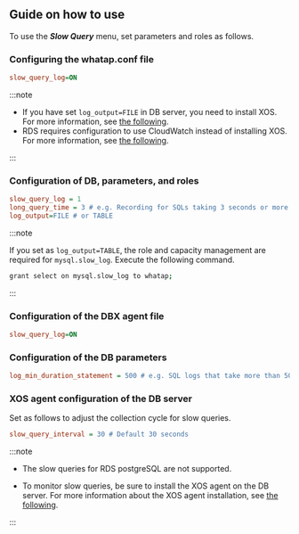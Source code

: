 ## Guide on how to use

To use the **_Slow Query_** menu, set parameters and roles as follows.

<InDoc product='mysql,mysql-v1'>

### Configuring the whatap.conf file

```ini title='whatap.conf'
slow_query_log=ON
```

:::note

-   If you have set `log_output=FILE` in DB server, you need to install XOS. For more information, see [the following](agent-xos-settings).
-   RDS requires configuration to use CloudWatch instead of installing XOS. For more information, see [the following](agent-dbx-settings#using-aws-rds).

:::

### Configuration of DB, parameters, and roles

```ini
slow_query_log = 1
long_query_time = 3 # e.g. Recording for SQLs taking 3 seconds or more
log_output=FILE # or TABLE
```

:::note

If you set as `log_output=TABLE`, the role and capacity management are required for `mysql.slow_log`. Execute the following command.

```bash
grant select on mysql.slow_log to whatap;
```

:::

</InDoc>

<InDoc product='postgresql,postgresql-v1'>

### Configuration of the DBX agent file

```ini title='whatap.conf'
slow_query_log=ON
```

### Configuration of the DB parameters

```ini title='postgresql.conf'
log_min_duration_statement = 500 # e.g. SQL logs that take more than 500 ms
```

### XOS agent configuration of the DB server

Set as follows to adjust the collection cycle for slow queries.

```ini title='xos.conf'
slow_query_interval = 30 # Default 30 seconds
```

:::note

-   The slow queries for RDS postgreSQL are not supported.

-   To monitor slow queries, be sure to install the XOS agent on the DB server. For more information about the XOS agent installation, see [the following](agent-xos-settings).

:::

</InDoc>
